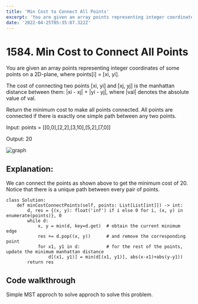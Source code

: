 ```yaml
---
title: 'Min Cost to Connect All Points'
excerpt: 'You are given an array points representing integer coordinates of some points on a 2D-plane, where points[i] = [xi, yi].The cost of connecting two points [xi, yi] and [xj, yj] is the manhattan distance between them: |xi - xj| + |yi - yj|, where |val| denotes the absolute value of val.'
date: '2022-04-25T05:35:07.322Z'
---
```


# 1584. Min Cost to Connect All Points

You are given an array points representing integer coordinates of some points on a 2D-plane, where points[i] = [xi, yi].

The cost of connecting two points [xi, yi] and [xj, yj] is the manhattan distance between them: |xi - xj| + |yi - yj|, where |val| denotes the absolute value of val.

Return the minimum cost to make all points connected. All points are connected if there is exactly one simple path between any two points.

Input: points = [[0,0],[2,2],[3,10],[5,2],[7,0]]

Output: 20

![graph](https://assets.leetcode.com/uploads/2020/08/26/c.png)

## Explanation:
We can connect the points as shown above to get the minimum cost of 20.
Notice that there is a unique path between every pair of points.

```python3
class Solution:
    def minCostConnectPoints(self, points: List[List[int]]) -> int:
        d, res = {(x, y): float('inf') if i else 0 for i, (x, y) in enumerate(points)}, 0
        while d:
            x, y = min(d, key=d.get)  # obtain the current minimum edge
            res += d.pop((x, y))      # and remove the corresponding point
            for x1, y1 in d:          # for the rest of the points, update the minimum manhattan distance
                d[(x1, y1)] = min(d[(x1, y1)], abs(x-x1)+abs(y-y1))
        return res
```

## Code walkthrough
Simple MST approch to solve approch to solve this problem.